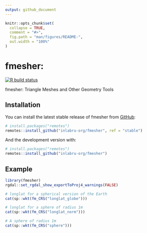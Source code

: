 ```yaml
---
output: github_document
---
```


<!-- README.md is generated from README.Rmd. Please edit that file -->

```r
knitr::opts_chunk$set(
  collapse = TRUE,
  comment = "#>",
  fig.path = "man/figures/README-",
  out.width = "100%"
)
```

# fmesher: 

<!-- badges: start -->
[![R build status](https://github.com/inlabru-org/fmesher/workflows/R-CMD-check/badge.svg)](https://github.com/inlabru-org/fmesher/actions)
<!-- badges: end -->

fmesher: Triangle Meshes and Other Geometry Tools

## Installation

You can install the latest stable release of fmesher from
[GitHub](https://github.com/):

``` r
# install.packages("remotes")
remotes::install_github("inlabru-org/fmesher", ref = "stable")
```

And the development version with:

``` r
# install.packages("remotes")
remotes::install_github("inlabru-org/fmesher")
```

## Example

```r
library(fmesher)
rgdal::set_rgdal_show_exportToProj4_warnings(FALSE)

# longlat for a spherical version of the Earth
cat(sp::wkt(fm_CRS("longlat_globe")))

# longlat for a sphere of radius 1m
cat(sp::wkt(fm_CRS("longlat_norm")))

# A sphere of radius 1m
cat(sp::wkt(fm_CRS("sphere")))
```
